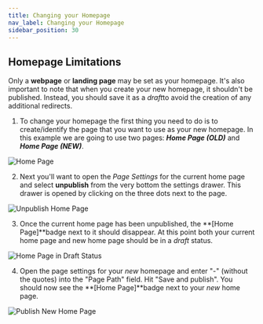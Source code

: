 ```yaml
---
title: Changing your Homepage
nav_label: Changing your Homepage
sidebar_position: 30
---
```


## Homepage Limitations

Only a **webpage** or **landing page** may be set as your homepage. It's also important to note that when you create your new homepage, it shouldn't be published. Instead, you should save it as a *draft*to avoid the creation of any additional redirects.

1. To change your homepage the first thing you need to do is to create/identify the page that you want to use as your new homepage. In this example we are going to use two pages: ***Home Page (OLD)*** and ***Home Page (NEW)***.

 ![Home Page](/assets/studio/screely-1652289415363.png)

2. Next you'll want to open the *Page Settings* for the current home page and select **unpublish** from the very bottom the settings drawer. This drawer is opened by clicking on the three dots next to the page.

 ![Unpublish Home Page](/assets/studio/screely-1652289677207.png)

3. Once the current home page has been unpublished, the **[Home Page]**badge next to it should disappear. At this point both your current home page and new home page should be in a *draft* status.

 ![Home Page in Draft Status](/assets/studio/screely-1652289907506.png)

4. Open the page settings for your *new* homepage and enter "-" (without the quotes) into the "Page Path" field. Hit "Save and publish". You should now see the **[Home Page]**badge next to your *new* home page.

 ![Publish New Home Page](/assets/studio/screely-1652290304515.png)
